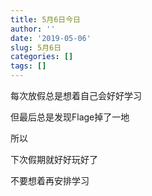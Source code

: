 ```yaml
---
title: 5月6日今日
author: ''
date: '2019-05-06'
slug: 5月6日
categories: []
tags: []
---
```

每次放假总是想着自己会好好学习

但最后总是发现Flage掉了一地

所以

下次假期就好好玩好了

不要想着再安排学习

